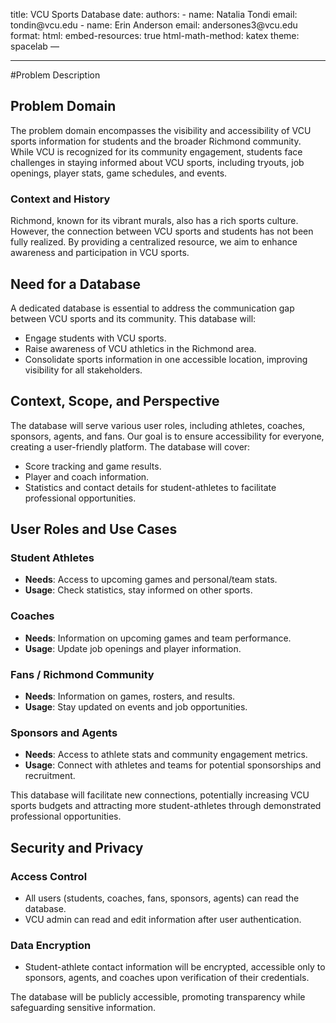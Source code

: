 title: VCU Sports Database 
date: 
authors:
    - name: Natalia Tondi
      email: tondin@vcu.edu
    - name: Erin Anderson
      email: andersones3@vcu.edu
format:
    html:
        embed-resources: true
        html-math-method: katex
        theme: spacelab
---

---

#Problem Description

## Problem Domain

The problem domain encompasses the visibility and accessibility of VCU sports information for students and the broader Richmond community. While VCU is recognized for its community engagement, students face challenges in staying informed about VCU sports, including tryouts, job openings, player stats, game schedules, and events. 

### Context and History

Richmond, known for its vibrant murals, also has a rich sports culture. However, the connection between VCU sports and students has not been fully realized. By providing a centralized resource, we aim to enhance awareness and participation in VCU sports.

## Need for a Database

A dedicated database is essential to address the communication gap between VCU sports and its community. This database will:

- Engage students with VCU sports.
- Raise awareness of VCU athletics in the Richmond area.
- Consolidate sports information in one accessible location, improving visibility for all stakeholders.

## Context, Scope, and Perspective

The database will serve various user roles, including athletes, coaches, sponsors, agents, and fans. Our goal is to ensure accessibility for everyone, creating a user-friendly platform. The database will cover:

- Score tracking and game results.
- Player and coach information.
- Statistics and contact details for student-athletes to facilitate professional opportunities.

## User Roles and Use Cases

### Student Athletes
- **Needs**: Access to upcoming games and personal/team stats.
- **Usage**: Check statistics, stay informed on other sports.

### Coaches
- **Needs**: Information on upcoming games and team performance.
- **Usage**: Update job openings and player information.

### Fans / Richmond Community
- **Needs**: Information on games, rosters, and results.
- **Usage**: Stay updated on events and job opportunities.

### Sponsors and Agents
- **Needs**: Access to athlete stats and community engagement metrics.
- **Usage**: Connect with athletes and teams for potential sponsorships and recruitment.

This database will facilitate new connections, potentially increasing VCU sports budgets and attracting more student-athletes through demonstrated professional opportunities.

## Security and Privacy

### Access Control
- All users (students, coaches, fans, sponsors, agents) can read the database.
- VCU admin can read and edit information after user authentication.

### Data Encryption
- Student-athlete contact information will be encrypted, accessible only to sponsors, agents, and coaches upon verification of their credentials.

The database will be publicly accessible, promoting transparency while safeguarding sensitive information.


